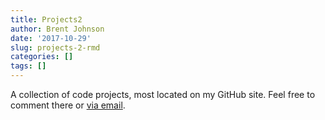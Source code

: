 ```yaml
---
title: Projects2
author: Brent Johnson
date: '2017-10-29'
slug: projects-2-rmd
categories: []
tags: []
---
```


A collection of code projects, most located on my GitHub site.  Feel free to comment there or [via email](brent@centralmoment.com).